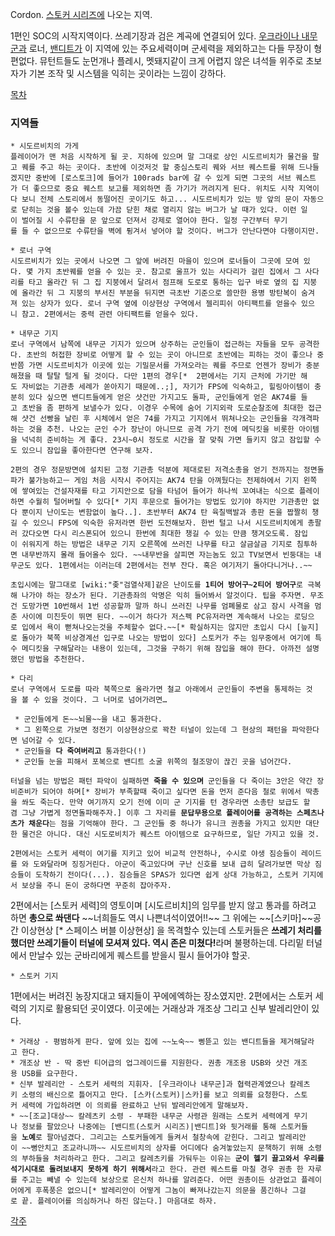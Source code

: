 Cordon. [[스토커 시리즈]]에 나오는 지역.

1편인 SOC의 시작지역이다. 쓰레기장과 검은 계곡에 연결되어 있다. [[우크라이나 내무군]]과 로너, [[밴디트(스토커 시리즈)|밴디트]]가 이 지역에 있는 주요세력이며 군세력을 제외하고는 다들 무장이 형편없다. 뮤턴트들도 눈먼개나 플레시, 멧돼지같이 크게 어렵지 않은 녀석들 위주로 초보자가 기본 조작 및 시스템을 익히는 곳이라는 느낌이 강하다.

[[목차]]

=== 지역들 ===

 * 시도르비치의 가게
 플레이어가 맨 처음 시작하게 될 곳. 지하에 있으며 말 그대로 상인 시도르비치가 물건을 팔고 퀘를 주고 하는 곳이다. 초반에 이것저것 할 중심스토리 퀘와 서브 퀘스트를 위해 드나들겠지만 중반에 [로스토크]에 들어가 100rads bar에 갈 수 있게 되면 그곳의 서브 퀘스트가 더 좋으므로 중요 퀘스트 보고를 제외하면 좀 가기가 꺼려지게 된다. 위치도 시작 지역이다 보니 전체 스토리에서 동떨어진 곳이기도 하고... 시도르비치가 있는 방 앞의 문이 자동으로 닫히는 것을 볼수 있는데 가끔 닫힌 채로 열리지 않는 버그가 날 때가 있다. 이런 일이 벌어질 시 수류탄을 문 앞으로 던져서 강제로 열어야 한다. 일정 구간부터 무기를 들 수 없으므로 수류탄을 벽에 튕겨서 넣어야 할 것이다. 버그가 안난다면야 다행이지만.

 * 로너 구역
 시도르비치가 있는 곳에서 나오면 그 앞에 버려진 마을이 있으며 로너들이 그곳에 모여 있다. 몇 가지 초반퀘를 얻을 수 있는 곳. 참고로 울프가 있는 사다리가 걸린 집에서 그 사다리를 타고 올라간 뒤 그 집 지붕에서 달려서 점프해 도로로 통하는 입구 바로 옆의 집 지붕에 올라간 뒤 그 지붕의 부서진 부분을 뒤지면 극초반 기준으로 쓸만한 용병 방탄복이 숨겨져 있는 상자가 있다. 로너 구역 옆에 이상현상 구역에서 젤리피쉬 아티팩트를 얻을수 있으니 참고. 2편에서는 중력 관련 아티팩트를 얻을수 있다.

 * 내무군 기지
 로너 구역에서 남쪽에 내무군 기지가 있으며 상주하는 군인들이 접근하는 자들을 모두 공격한다. 초반의 허접한 장비로 어떻게 할 수 있는 곳이 아니므로 초반에는 피하는 것이 좋으나 중반쯤 가면 시도르비치가 이곳에 있는 기밀문서를 가져오라는 퀘를 주므로 언젠가 장비가 충분해졌을 때 탈탈 털게 될 것이다. 다만 1편의 경우[*  2편에서는 기지 근처에 가기만 해도 자비없는 기관총 세례가 쏟아지기 때문에..;], 자기가 FPS에 익숙하고, 힐링아이템이 충분히 있다 싶으면 밴디트들에게 얻은 샷건만 가지고도 돌파, 군인들에게 얻은 AK74를 들고 초반을 좀 편하게 보낼수가 있다. 이경우 수목에 숨어 기지외곽 도로순찰조에 최대한 접근해 샷건 선빵을 날린 후 시체에서 얻은 74를 가지고 기지에서 뛰쳐나오는 군인들을 각개격파하는 것을 추천. 나오는 군인 수가 장난이 아니므로 공격 가기 전에 메딕킷을 비롯한 아이템을 넉넉히 준비하는 게 좋다. 23시~0시 정도로 시간을 잘 맞춰 가면 들키지 않고 잠입할 수도 있으니 잠입을 좋아한다면 연구해 보자.

 2편의 경우 정문방면에 설치된 고정 기관총 덕분에 제대로된 저격소총을 얻기 전까지는 정면돌파가 불가능하고ㅡ 게임 처음 시작시 주어지는 AK74 탄을 아껴뒀다는 전제하에서 기지 왼쪽에 쌓여있는 건설자재를 타고 기지안으로 담을 타넘어 들어가 하나씩 꼬여내는 식으로 플레이하면 수월히 털어버릴 수 있다[* 기지 후문으로 들어가는 방법도 있기야 하지만 기관총만 없다 뿐이지 난이도는 변함없이 높다..]. 초반부터 AK74 탄 육칠백발과 총판 돈을 짭짤히 챙길 수 있으니 FPS에 익숙한 유저라면 한번 도전해보자. 한번 털고 나서 시도르비치에게 총팔러 갔다오면 다시 리스폰되어 있으니 한번에 최대한 챙길 수 있는 만큼 챙겨오도록. 잠입이 쉬워지게 하는 방법은 내무군 기지 오른쪽에 쓰러진 나무를 타고 살금살금 기지로 침투하면 내무반까지 몰래 들어올수 있다. ~~내무반을 살피면 자는놈도 있고 TV보면서 빈둥대는 내무군도 있다. 1편에서는 이러는데 2편에서는 전부 잔다. 혹은 여기저기 돌아다니거나..~~ 

 초입시에는 말그대로 [wiki:"좆"검열삭제]같은 난이도를 '''1티어 방어구~2티어 방어구'''로 극복해 나가야 하는 장소가 된다. 기관총좌의 악명은 익히 들어봐서 알것이다. 팁을 주자면. 무조건 도망가면 10번해서 1번 성공할까 말까 하니 쓰러진 나무를 엄폐물로 삼고 잠시 사격을 멈춘 사이에 미친듯이 뛰면 된다. ~~이거 하다가 저스펙 PC유저라면 계속해서 나오는 로딩으로 입에서 욕이 뻗쳐나오는것을 주체할수 없다.~~[* 확실하지는 않지만 초입시 다시 [늪지]로 돌아가 북쪽 비상경계선 입구로 나오는 방법이 있다] 스토커가 주는 임무중에서 여기에 특수 메디킷을 구해달라는 내용이 있는데, 그것을 구하기 위해 잠입을 해야 한다. 아까전 설명했던 방법을 추천한다.

 * 다리
 로너 구역에서 도로를 따라 북쪽으로 올라가면 철교 아래에서 군인들이 주변을 통제하는 것을 볼 수 있을 것이다. 그 너머로 넘어가려면…

  * 군인들에게 돈~~뇌물~~을 내고 통과한다. 
  * 그 왼쪽으로 가보면 정전기 이상현상으로 꽉찬 터널이 있는데 그 현상의 패턴을 파악한다면 넘어갈 수 있다.
  * 군인들을 '''다 죽여버리고''' 통과한다(!)
  * 군인들 눈을 피해서 포복으로 밴디트 소굴 위쪽의 철조망이 끊긴 곳을 넘어간다. 

 터널을 넘는 방법은 패턴 파악이 실패하면 '''죽을 수 있으며''' 군인들을 다 죽이는 3안은 약간 장비준비가 되어야 하며[* 장비가 부족할때 죽이고 싶다면 돈을 먼저 준다음 철로 위에서 딱총을 쏴도 죽는다. 만약 여기까지 오기 전에 이미 군 기지를 턴 경우라면 소총탄 보급도 할겸 그냥 가볍게 정면돌파해주자.] 이후 그 자리를 '''문답무용으로 플레이어를 공격하는 스페츠나츠가 채운다'''는 점을 기억해야 한다. 그 군인들 중 하나가 유니크 권총을 가지고 있지만 대단한 물건은 아니다. 대신 시도로비치가 퀘스트 아이템으로 요구하므로, 일단 가지고 있을 것.

 2편에서는 스토커 세력이 여기를 지키고 있어 비교적 안전하나, 수시로 야생 짐승들이 레이드를 와 도와달라며 징징거린다. 아군이 죽고있다며 구난 신호를 보내 급히 달려가보면 막상 짐승들이 도착하기 전이다(...). 짐승들은 SPAS가 있다면 쉽게 상대 가능하고, 스토커 기지에서 보상을 주니 돈이 궁하다면 꾸준히 잡아주자.

2편에서는 [스토커 세력]의 영토이며 [시도르비치]의 임무를 받지 않고 통과를 하려고 하면 '''총으로 쏴댄다''' ~~너희들도 역시 나쁜녀석이였어!!~~ 그 위에는 ~~[스키마]~~공간 이상현상 [* 스페이스 버블 이상현상] 을 목격할수 있는데 스토커들은 '''쓰레기 처리를 했더만 쓰레기들이 터널에 모셔져 있다. 역시 존은 미쳤다!'''라며 불평하는데. 다리밑 터널에서 만날수 있는 군바리에게 퀘스트를 받을시 필시 들어가야 할곳.

 * 스토커 기지
1편에서는 버려진 농장지대고 돼지들이 꾸에에엑하는 장소였지만. 2편에서는 스토커 세력의 기지로 활용되던 곳이였다. 이곳에는 거래상과 개조상 그리고 신부 발레리안이 있다.

 * 거래상 - 평범하게 판다. 앞에 있는 집에 ~~노숙~~ 삥뜯고 있는 밴디트들을 제거해달라고 한다.
 * 개조상 반 - 딱 중반 티어급의 업그레이드를 지원한다. 권총 개조용 USB와 샷건 개조용 USB를 요구한다.
 * 신부 발레리안 - 스토커 세력의 지휘자. [우크라이나 내무군]과 협력관계였으나 칼레츠키 소령의 배신으로 틀어지고 만다. [스카(스토커)|스카]를 보고 의뢰를 요청한다. 스토커 세력에 가입하려면 이 의뢰를 완료하고 난뒤 발레리안에게 말해보자.
 * ~~[조교]대상~~ 칼레츠키 소령 - 부패한 내무군 사령관 원래는 스토커 세력에게 무기나 정보를 팔았으나 나중에는 [밴디트(스토커 시리즈)|밴디트]와 뒷거래를 통해 스토커들을 '''노예'''로 팔아넘겼다. 그리고는 스토커들에게 들켜서 철창속에 갇힌다. 그리고 발레리안이 ~~뻥안치고 조교라니까~~ 시도르비치의 상자를 어디에다 숨겨놓았는지 문책하기 위해 소령의 부하들을 처리하라고 한다. 그리고 칼레츠키를 가둬두는 이유는 '''군이 헬기 끌고와서 우리를 석기시대로 돌려보내지 못하게 하기 위해서'''라고 한다. 관련 퀘스트를 마칠 경우 권총 한 자루를 주고는 빼낼 수 있는데 보상으로 은신처 하나를 알려준다. 어떤 권총이든 상관없고 플레이어에게 후폭풍은 없으니[* 발레리안이 어떻게 그놈이 빠져나갔는지 의문을 품긴하나 그걸로 끝. 플레이어를 의심하거나 하진 않는다.] 마음대로 하자. 
[[각주]]
